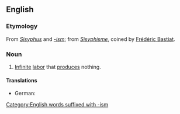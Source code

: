 ==English==
{{wikipedia}}

===Etymology===
From ''[[w:Sisyphus|Sisyphus]]'' and ''[[-ism]]''; from {{etyl|fr|en}} ''[[Sisyphisme]]'', coined by [[w:Frédéric Bastiat|Frédéric Bastiat]].

===Noun===
{{en-noun|-}}

# [[infinite|Infinite]] [[labor]] that [[produce]]s nothing.

====Translations====
{{trans-top|infinite labor that produces nothing}}
* German: {{t+|de|Sisyphusarbeit|f}}
{{trans-mid}}
{{trans-bottom}}

[[Category:English words suffixed with -ism]]